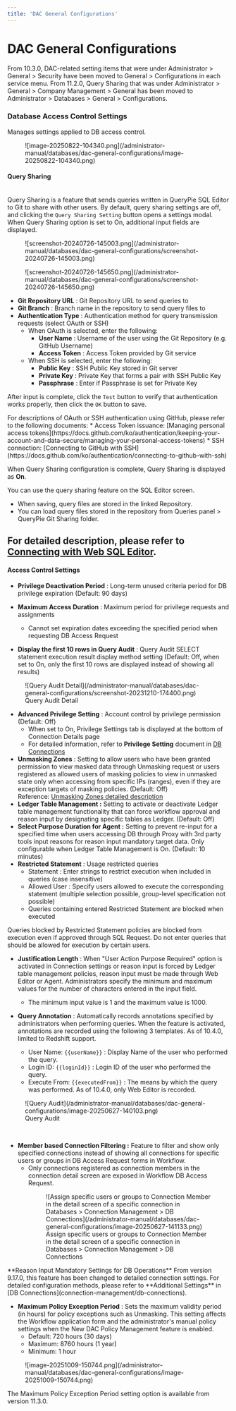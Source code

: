 ```yaml
---
title: 'DAC General Configurations'
---
```



# DAC General Configurations

<Callout type="info">
From 10.3.0, DAC-related setting items that were under Administrator &gt; General &gt; Security have been moved to General &gt; Configurations in each service menu.
From 11.2.0, Query Sharing that was under Administrator &gt; General &gt; Company Management &gt; General has been moved to Administrator &gt; Databases &gt; General &gt; Configurations.
</Callout>

### Database Access Control Settings

Manages settings applied to DB access control.

<figure data-layout="center" data-align="center">
![image-20250822-104340.png](/administrator-manual/databases/dac-general-configurations/image-20250822-104340.png)
</figure>


#### Query Sharing

<br/>Query Sharing is a feature that sends queries written in QueryPie SQL Editor to Git to share with other users. By default, query sharing settings are off, and clicking the `Query Sharing Setting` button opens a settings modal. When Query Sharing option is set to On, additional input fields are displayed.
<figure data-layout="center" data-align="center">
![screenshot-20240726-145003.png](/administrator-manual/databases/dac-general-configurations/screenshot-20240726-145003.png)
</figure>
<figure data-layout="center" data-align="center">
![screenshot-20240726-145650.png](/administrator-manual/databases/dac-general-configurations/screenshot-20240726-145650.png)
</figure>

*  **Git Repository URL**  : Git Repository URL to send queries to
*  **Git Branch**  : Branch name in the repository to send query files to
*  **Authentication Type**  : Authentication method for query transmission requests (select OAuth or SSH)
    * When OAuth is selected, enter the following:
        *  **User Name** : Username of the user using the Git Repository (e.g. GitHub Username)
        *  **Access Token**  : Access Token provided by Git service
    * When SSH is selected, enter the following:
        *  **Public Key**  : SSH Public Key stored in Git server
        *  **Private Key**  : Private Key that forms a pair with SSH Public Key
        *  **Passphrase**  : Enter if Passphrase is set for Private Key


After input is complete, click the `Test` button to verify that authentication works properly, then click the `OK` button to save.

<Callout type="info">
For descriptions of OAuth or SSH authentication using GitHub, please refer to the following documents:
* Access Token issuance: [Managing personal access tokens](https://docs.github.com/ko/authentication/keeping-your-account-and-data-secure/managing-your-personal-access-tokens)
* SSH connection: [Connecting to GitHub with SSH](https://docs.github.com/ko/authentication/connecting-to-github-with-ssh)
</Callout>


When Query Sharing configuration is complete, Query Sharing is displayed as **On**.

You can use the query sharing feature on the SQL Editor screen.

* When saving, query files are stored in the linked Repository.
* You can load query files stored in the repository from Queries panel &gt; QueryPie Git Sharing folder.

For detailed description, please refer to [Connecting with Web SQL Editor](../../user-manual/database-access-control/connecting-with-web-sql-editor).
---

#### Access Control Settings


*  **Privilege Deactivation Period** : Long-term unused criteria period for DB privilege expiration (Default: 90 days)
*  **Maximum Access Duration** : Maximum period for privilege requests and assignments
    * Cannot set expiration dates exceeding the specified period when requesting DB Access Request

*  **Display the first 10 rows in Query Audit** : Query Audit SELECT statement execution result display method setting (Default: Off, when set to On, only the first 10 rows are displayed instead of showing all results)

<figure data-layout="center" data-align="center">
![Query Audit Detail](/administrator-manual/databases/dac-general-configurations/screenshot-20231210-174400.png)
<figcaption>
Query Audit Detail
</figcaption>
</figure>

*  **Advanced Privilege Setting**  : Account control by privilege permission (Default: Off)
    * When set to On, Privilege Settings tab is displayed at the bottom of Connection Details page
    * For detailed information, refer to **Privilege Setting** document in [DB Connections](connection-management/db-connections)
*  **Unmasking Zones** : Setting to allow users who have been granted permission to view masked data through Unmasking request or users registered as allowed users of masking policies to view in unmasked state only when accessing from specific IPs (ranges), even if they are exception targets of masking policies. (Default: Off) <br/>Reference: [Unmasking Zones detailed description](dac-general-configurations/unmasking-zones)
*  **Ledger Table Management :**  Setting to activate or deactivate Ledger table management functionality that can force workflow approval and reason input by designating specific tables as Ledger. (Default: Off)
*  **Select Purpose Duration for Agent :**  Setting to prevent re-input for a specified time when users accessing DB through Proxy with 3rd party tools input reasons for reason input mandatory target data. Only configurable when Ledger Table Management is On. (Default: 10 minutes)
*  **Restricted Statement**  : Usage restricted queries
    * Statement : Enter strings to restrict execution when included in queries (case insensitive)
    * Allowed User : Specify users allowed to execute the corresponding statement (multiple selection possible, group-level specification not possible)
    * Queries containing entered Restricted Statement are blocked when executed

<Callout type="important">
Queries blocked by Restricted Statement policies are blocked from execution even if approved through SQL Request. Do not enter queries that should be allowed for execution by certain users.
</Callout>

*  **Justification Length**  : When "User Action Purpose Required" option is activated in Connection settings or reason input is forced by Ledger table management policies, reason input must be made through Web Editor or Agent. Administrators specify the minimum and maximum values for the number of characters entered in the input field.
    * The minimum input value is 1 and the maximum value is 1000.<br/>

*  **Query Annotation**  : Automatically records annotations specified by administrators when performing queries. When the feature is activated, annotations are recorded using the following 3 templates. As of 10.4.0, limited to Redshift support.
    * User Name: `{{userName}}` : Display Name of the user who performed the query.
    * Login ID: `{{loginId}}` : Login ID of the user who performed the query.
    * Execute From: `{{executedFrom}}` : The means by which the query was performed. As of 10.4.0, only Web Editor is recorded. 

<figure data-layout="center" data-align="center">
![Query Audit](/administrator-manual/databases/dac-general-configurations/image-20250627-140103.png)
<figcaption>
Query Audit
</figcaption>
</figure>

<br/>

*  **Member based Connection Filtering :**  Feature to filter and show only specified connections instead of showing all connections for specific users or groups in DB Access Request forms in Workflow. 
    * Only connections registered as connection members in the connection detail screen are exposed in Workflow DB Access Request.<br/>
      <figure data-layout="center" data-align="center">
      ![Assign specific users or groups to Connection Member in the detail screen of a specific connection in Databases &gt; Connection Management &gt; DB Connections](/administrator-manual/databases/dac-general-configurations/image-20250627-141133.png)
      <figcaption>
      Assign specific users or groups to Connection Member in the detail screen of a specific connection in Databases &gt; Connection Management &gt; DB Connections
      </figcaption>
      </figure>

<Callout type="info">
**Reason Input Mandatory Settings for DB Operations**
From version 9.17.0, this feature has been changed to detailed connection settings. For detailed configuration methods, please refer to **Additional Settings** in [DB Connections](connection-management/db-connections).
</Callout>

*  **Maximum Policy Exception Period**  : Sets the maximum validity period (in hours) for policy exceptions such as Unmasking. This setting affects the Workflow application form and the administrator's manual policy settings when the New DAC Policy Management feature is enabled. 
    * Default: 720 hours (30 days)
    * Maximum: 8760 hours (1 year)
    * Minimum: 1 hour

<figure data-layout="center" data-align="center">
![image-20251009-150744.png](/administrator-manual/databases/dac-general-configurations/image-20251009-150744.png)
</figure>

<Callout type="info">
The Maximum Policy Exception Period setting option is available from version 11.3.0.
</Callout>
